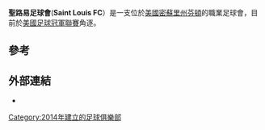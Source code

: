 {{Infobox football club
|clubname = 聖路易足球會
|nickname =
|current  = 2020 Saint Louis FC season
|image    = <!-- 檔案不存在 Saint Louis Football Club.svg ，可從英文維基百科取得 -->
|caption  =
|fullname = Saint Louis Football Club
|motto    =
|founded  = {{Start date and age|2014|5|1|paren=yes}}
|stadium  = [[美國|美國]][[密蘇里州|密蘇里州]][[芬頓|芬頓]][[World_Wide_Technology_Soccer_Park|West Community Stadium]]
|capacity = 5,500<ref>{{cite web|title=Marshall Wireless Stadium|url=http://saintlouisfc.com/stadium|publisher=Saint Louis FC|accessdate=April 19, 2015|date=April 19, 2015}}</ref>
|owner    = [[St._Louis_Scott_Gallagher_Soccer_Club|SLSG Pro LLC]]
|chrtitle = CEO
|chairman = [[Jim_Kavanaugh|Jim Kavanaugh]]
|mgrtitle = Head coach
|manager  = [[Steve_Trittschuh|Steve Trittschuh]]
|league   = [[美國足球冠軍聯賽|美國足球冠軍聯賽]]
|season   = 2019
|position = 第11名, 東部<br/>季後賽: 不能出席
|website  = http://www.saintlouisfc.com/
|American = true
|pattern_la1 =
|pattern_b1  = _green1
|pattern_ra1 =
|pattern_sh1 =
|pattern_so1 =
|leftarm1    = 009F00
|body1       = 00BD00
|rightarm1   = 009F00
|shorts1     = 1D2951
|socks1      = 1D2951
|pattern_b2  = _darkbluehorizontal
|pattern_ra2 = _
|leftarm2    = FFFFFF
|body2       = FFFFFF
|rightarm2   = FFFFFF
|shorts2     = FFFFFF
|socks2      = FFFFFF
}}

'''聖路易足球會'''('''Saint Louis FC'''）是一支位於[[美國|美國]][[密蘇里州|密蘇里州]][[芬頓|芬頓]]的職業足球會，目前於[[美國足球冠軍聯賽|美國足球冠軍聯賽]]角逐。

== 參考 ==
{{Reflist}}

== 外部連結 ==
* {{official website|http://www.saintlouisfc.com/}}

[[Category:2014年建立的足球俱樂部|Category:2014年建立的足球俱樂部]]